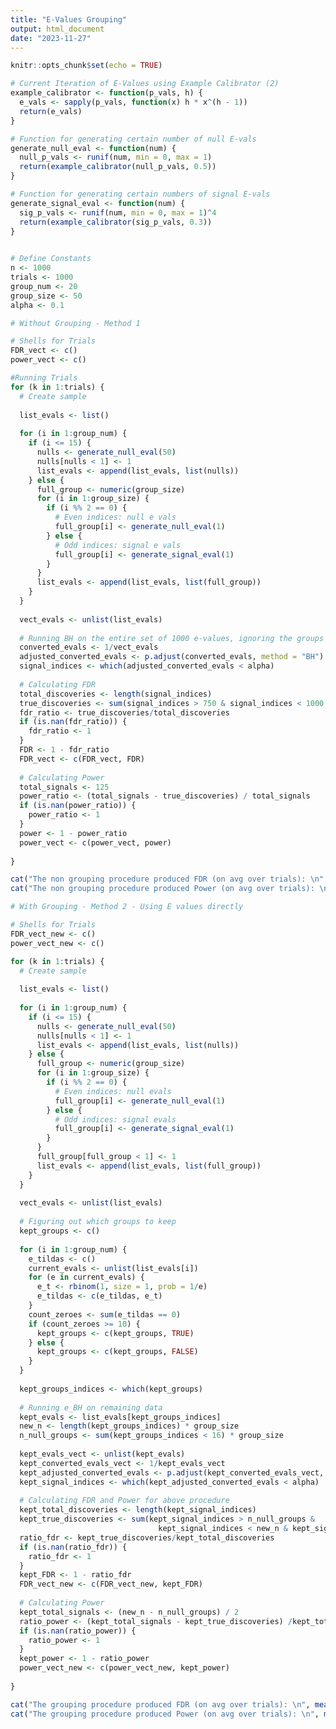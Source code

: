 ```yaml
---
title: "E-Values Grouping"
output: html_document
date: "2023-11-27"
---
```


```r
knitr::opts_chunk$set(echo = TRUE)
```

```r

# Current Iteration of E-Values using Example Calibrator (2)
example_calibrator <- function(p_vals, h) {
  e_vals <- sapply(p_vals, function(x) h * x^(h - 1))
  return(e_vals)
}

# Function for generating certain number of null E-vals
generate_null_eval <- function(num) {
  null_p_vals <- runif(num, min = 0, max = 1)
  return(example_calibrator(null_p_vals, 0.5))
}

# Function for generating certain numbers of signal E-vals
generate_signal_eval <- function(num) {
  sig_p_vals <- runif(num, min = 0, max = 1)^4
  return(example_calibrator(sig_p_vals, 0.3))
}
  
```

```r
# Define Constants
n <- 1000
trials <- 1000
group_num <- 20
group_size <- 50
alpha <- 0.1
```

```r
# Without Grouping - Method 1

# Shells for Trials
FDR_vect <- c()
power_vect <- c()

#Running Trials
for (k in 1:trials) {
  # Create sample
  
  list_evals <- list()
  
  for (i in 1:group_num) {
    if (i <= 15) {
      nulls <- generate_null_eval(50)
      nulls[nulls < 1] <- 1
      list_evals <- append(list_evals, list(nulls))
    } else {
      full_group <- numeric(group_size)
      for (i in 1:group_size) {
        if (i %% 2 == 0) {
          # Even indices: null e vals
          full_group[i] <- generate_null_eval(1)
        } else {
          # Odd indices: signal e vals
          full_group[i] <- generate_signal_eval(1)
        }
      }
      list_evals <- append(list_evals, list(full_group))
    }
  }
  
  vect_evals <- unlist(list_evals)
  
  # Running BH on the entire set of 1000 e-values, ignoring the groups
  converted_evals <- 1/vect_evals
  adjusted_converted_evals <- p.adjust(converted_evals, method = "BH")
  signal_indices <- which(adjusted_converted_evals < alpha)
  
  # Calculating FDR
  total_discoveries <- length(signal_indices)
  true_discoveries <- sum(signal_indices > 750 & signal_indices < 1000 & signal_indices %% 2 == 1)
  fdr_ratio <- true_discoveries/total_discoveries
  if (is.nan(fdr_ratio)) {
    fdr_ratio <- 1
  }
  FDR <- 1 - fdr_ratio
  FDR_vect <- c(FDR_vect, FDR)
  
  # Calculating Power
  total_signals <- 125
  power_ratio <- (total_signals - true_discoveries) / total_signals
  if (is.nan(power_ratio)) {
    power_ratio <- 1
  }
  power <- 1 - power_ratio
  power_vect <- c(power_vect, power)
  
}

cat("The non grouping procedure produced FDR (on avg over trials): \n", mean(FDR_vect), "\n")
cat("The non grouping procedure produced Power (on avg over trials): \n", mean(power_vect), "\n")


```


```r
# With Grouping - Method 2 - Using E values directly

# Shells for Trials
FDR_vect_new <- c()
power_vect_new <- c()

for (k in 1:trials) {
  # Create sample
  
  list_evals <- list()
  
  for (i in 1:group_num) {
    if (i <= 15) {
      nulls <- generate_null_eval(50)
      nulls[nulls < 1] <- 1
      list_evals <- append(list_evals, list(nulls))
    } else {
      full_group <- numeric(group_size)
      for (i in 1:group_size) {
        if (i %% 2 == 0) {
          # Even indices: null evals
          full_group[i] <- generate_null_eval(1)
        } else {
          # Odd indices: signal evals
          full_group[i] <- generate_signal_eval(1)
        }
      }
      full_group[full_group < 1] <- 1
      list_evals <- append(list_evals, list(full_group))
    }
  }
  
  vect_evals <- unlist(list_evals)
  
  # Figuring out which groups to keep
  kept_groups <- c()
  
  for (i in 1:group_num) {
    e_tildas <- c()
    current_evals <- unlist(list_evals[i])
    for (e in current_evals) {
      e_t <- rbinom(1, size = 1, prob = 1/e)
      e_tildas <- c(e_tildas, e_t)
    }
    count_zeroes <- sum(e_tildas == 0)
    if (count_zeroes >= 10) {
      kept_groups <- c(kept_groups, TRUE)
    } else {
      kept_groups <- c(kept_groups, FALSE)
    }
  }
  
  kept_groups_indices <- which(kept_groups)
  
  # Running e_BH on remaining data
  kept_evals <- list_evals[kept_groups_indices]
  new_n <- length(kept_groups_indices) * group_size
  n_null_groups <- sum(kept_groups_indices < 16) * group_size
  
  kept_evals_vect <- unlist(kept_evals)
  kept_converted_evals_vect <- 1/kept_evals_vect
  kept_adjusted_converted_evals <- p.adjust(kept_converted_evals_vect, method = "BH")
  kept_signal_indices <- which(kept_adjusted_converted_evals < alpha)
  
  # Calculating FDR and Power for above procedure
  kept_total_discoveries <- length(kept_signal_indices)
  kept_true_discoveries <- sum(kept_signal_indices > n_null_groups & 
                                 kept_signal_indices < new_n & kept_signal_indices %% 2 == 1)
  ratio_fdr <- kept_true_discoveries/kept_total_discoveries
  if (is.nan(ratio_fdr)) {
    ratio_fdr <- 1
  }
  kept_FDR <- 1 - ratio_fdr
  FDR_vect_new <- c(FDR_vect_new, kept_FDR)
  
  # Calculating Power
  kept_total_signals <- (new_n - n_null_groups) / 2
  ratio_power <- (kept_total_signals - kept_true_discoveries) /kept_total_signals
  if (is.nan(ratio_power)) {
    ratio_power <- 1
  }
  kept_power <- 1 - ratio_power
  power_vect_new <- c(power_vect_new, kept_power)
  
}

cat("The grouping procedure produced FDR (on avg over trials): \n", mean(FDR_vect_new), "\n")
cat("The grouping procedure produced Power (on avg over trials): \n", mean(power_vect_new), "\n")

```

